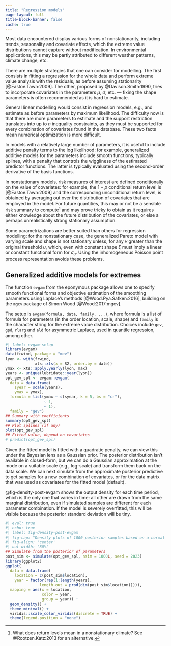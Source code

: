 ```yaml
---
title: "Regression models"
page-layout: full
title-block-banner: false
cache: true
---
```



Most data encountered display various forms of nonstationarity, including trends, seasonality and covariate effects, which the extreme value distributions cannot capture without modification.
In environmental applications, this may be partly attributed to different weather patterns, climate change, etc.

There are multiple strategies that one can consider for modelling. The first consists in fitting a regression for the whole data and perform extreme value analysis with the residuals, as before assuming stationarity [@Eastoe.Tawn:2009]. The other, proposed by @Davison.Smith:1990, tries to incorporate covariates in the parameters $\mu$, $\sigma$, etc. --- fixing the shape parameters is often recommended as it is hard to estimate.

General linear modelling would consist in regression models, e.g.,
\begin{align*}
\mu(\mathbf{X}) = \beta_0 + \beta_1 \mathrm{X}_1 + \cdots \beta_p \mathrm{X}_p,
\end{align*}
and estimate as before parameters by maximum likelihood. The difficulty now is that there are more parameters to estimate and the support restriction translates into up to $n$ inequality constraints, as they must be supported for every combination of covariates found in the database. These two facts mean numerical optimization is more difficult.

In models with a relatively large number of parameters, it is useful to  include additive penalty terms to the log likelihood: for example, generalized additive models for the parameters include smooth functions, typically splines, with a penalty that controls the wiggliness of the estimated predictor functions. The latter is typically evaluated using the second-order derivative of the basis functions. 

In nonstationary models, risk measures of interest are defined conditionally on the value of covariates: for example, the $1-p$ conditional return level is [@Eastoe.Tawn:2009]
\begin{align*}
\Pr(Y_t  > y \mid \mathbf{X}_t =\boldsymbol{x}_t) = p
\end{align*}
and the corresponding unconditional return level,
\begin{align*}
\int_{\mathcal{X}} \Pr(Y_t  > y \mid \mathbf{X}_t =\boldsymbol{x}_t) \mathrm{d} P(\boldsymbol{x}_t),
\end{align*}
 is obtained by averaging out over the distribution of covariates that are employed in the model. For future quantities, this may or not be a sensible risk summary to compute^[What does return levels mean in a nonstationary climate? See @Rootzen.Katz:2013 for an alternative.] and may prove tricky to obtain as it requires either knowledge about the future distribution of the covariates, or else a perhaps unrealistically strong stationary assumption.
 
Some parametrizations are better suited than others for regression modelling: for the nonstationary case, the generalized Pareto model with varying scale and shape is not stationary unless, for any $v$ greater than the original threshold $u$, 
\begin{align*}
\sigma_v(\boldsymbol{x}_t) = \sigma_u(\boldsymbol{x}_t) + (v-u) \xi(\boldsymbol{x}_t)
\end{align*}
which, even with constant shape $\xi$ must imply a linear or constant functional form for $\sigma_u$. Using the inhomogeneous Poisson point process representation avoids these problems.

## Generalized additive models for extremes 

The function `evgam` from the eponymous package allows one to specify smooth functional forms and objective estimation of the smoothing parameters using Laplace's methods [@Wood.Pya.Safken:2016], building on the `mgcv` package of Simon Wood [@Wood:2017:mgcv].

The setup is `evgam(formula, data, family, ...)`, where formula is a list of formula for parameters (in the order location, scale, shape) and `family` is the character string for the extreme value distribution. Choices include `gev`, `gpd`, `rlarg` and `ald` for asymmetric Laplace, used in quantile regression, among other.

```r
#| label: evgam-setup
library(evgam)
data(frwind, package = "mev")
lyon <- with(frwind,
             xts::xts(x = S2, order.by = date))
ymax <- xts::apply.yearly(lyon, max)
years <- unique(lubridate::year(lyon))
opt_gev_spl <- evgam::evgam(
  data = data.frame(
    syear = scale(years),
    ymax = ymax),
  formula = list(ymax ~ s(syear, k = 5, bs = "cr"),
                 ~ 1, 
                 ~ 1),
  family = "gev")
## Summary with coefficients
summary(opt_gev_spl)
## Plot splines (if any)
plot(opt_gev_spl)
## Fitted value, depend on covariates
# predict(opt_gev_spl)
```

Given the fitted model is fitted with a quadratic penalty, we can view this under the Bayesian lens as a Gaussian prior. The posterior distribution isn't available in closed-form, but we can do a Gaussian approximation at the mode on a suitable scale (e.g., log-scale) and transform them back on the data scale. We can next simulate from the approximate posterior predictive to get samples for a new combination of covariates, or for the data matrix that was used as covariates for the fitted model (default).

@fig-density-post-evgam shows the output density for each time period, which is the only one that varies in time: all other are drawn from the same marginal distribution, even if simulated samples are different for each parameter combination. If the model is severely overfitted, this will be visible because the posterior standard deviation will be tiny.

```r
#| eval: true
#| echo: true
#| label: fig-density-post-evgam
#| fig-cap: "Density plots of 1000 posterior samples based on a normal approximation to the posterior of the location parameter of the generalized extreme value distribution, colored by year."
#| fig-align: 'center'
#| out-width: '80%'
## Simulate from the posterior of parameters
post_sim <- simulate(opt_gev_spl, nsim = 1000L, seed = 2023)
library(ggplot2)
ggplot(
  data = data.frame(
    location = c(post_sim$location),
    year = factor(rep(1:length(years), 
               length.out = prod(dim(post_sim$location))))),
  mapping = aes(x = location,
                color = year,
                group = year)) +
  geom_density() +
  theme_minimal() +
  viridis::scale_color_viridis(discrete = TRUE) +
  theme(legend.position = "none")
```

